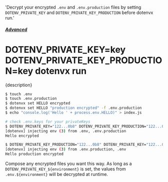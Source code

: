   'Decrypt your encrypted `.env` and `.env.production` files by setting `DOTENV_PRIVATE_KEY` and `DOTENV_PRIVATE_KEY_PRODUCTION` before dotenvx run.'

##### [Advanced](/docs/advanced)
# DOTENV_PRIVATE_KEY=key DOTENV_PRIVATE_KEY_PRODUCTION=key dotenvx run

<p className="lead">{description}</p>

```sh
$ touch .env
$ touch .env.production
$ dotenvx set HELLO encrypted
$ dotenvx set HELLO "production encrypted" -f .env.production
$ echo "console.log('Hello ' + process.env.HELLO)" > index.js

# check .env.keys for your privateKeys
$ DOTENV_PRIVATE_KEY="122...0b8" DOTENV_PRIVATE_KEY_PRODUCTION="122...0b8" dotenvx run -- node index.js
[dotenvx] injecting env (3) from .env, .env.production
Hello encrypted

$ DOTENV_PRIVATE_KEY_PRODUCTION="122...0b8" DOTENV_PRIVATE_KEY="122...0b8" dotenvx run -- node index.js
[dotenvx] injecting env (3) from .env.production, .env
Hello production encrypted
```

Compose any encrypted files you want this way. As long as a `DOTENV_PRIVATE_KEY_${environment}` is set, the values from `.env.${environment}` will be decrypted at runtime.
